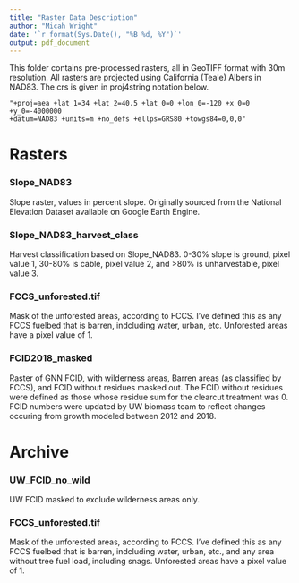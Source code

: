 ```yaml
---
title: "Raster Data Description"
author: "Micah Wright"
date: '`r format(Sys.Date(), "%B %d, %Y")`'
output: pdf_document
---
```


This folder contains pre-processed rasters, all in GeoTIFF format with 30m resolution. All rasters are projected using California (Teale) Albers in NAD83. The crs is given in proj4string notation below.

```
"+proj=aea +lat_1=34 +lat_2=40.5 +lat_0=0 +lon_0=-120 +x_0=0 +y_0=-4000000 
+datum=NAD83 +units=m +no_defs +ellps=GRS80 +towgs84=0,0,0"
```
# Rasters

### Slope_NAD83

Slope raster, values in percent slope. Originally sourced from the National Elevation Dataset available on Google Earth Engine.

### Slope_NAD83_harvest_class

Harvest classification based on Slope_NAD83. 0-30% slope is ground, pixel value 1, 30-80% is cable, pixel value 2, and >80% is unharvestable, pixel value 3.

### FCCS_unforested.tif

Mask of the unforested areas, according to FCCS. I've defined this as any FCCS fuelbed that is barren, indcluding water, urban, etc. Unforested areas have a pixel value of 1.

### FCID2018_masked

Raster of GNN FCID, with wilderness areas, Barren areas (as classified by FCCS), and FCID without residues masked out. The FCID without residues were defined as those whose residue sum for the clearcut treatment was 0. FCID numbers were updated by UW biomass team to reflect changes occuring from growth modeled between 2012 and 2018.

# Archive

### UW_FCID_no_wild

UW FCID masked to exclude wilderness areas only.

###
### FCCS_unforested.tif
Mask of the unforested areas, according to FCCS. I've defined this as any FCCS fuelbed that is barren, indcluding water, urban, etc., and any area without tree fuel load, including snags. Unforested areas have a pixel value of 1.
